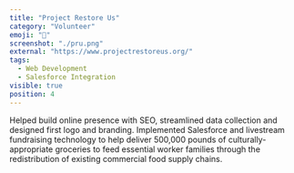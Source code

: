 ```yaml
---
title: "Project Restore Us"
category: "Volunteer"
emoji: "🥬"
screenshot: "./pru.png"
external: "https://www.projectrestoreus.org/"
tags:
  - Web Development
  - Salesforce Integration
visible: true
position: 4
---
```


Helped build online presence with SEO, streamlined data collection and designed first logo and branding. Implemented Salesforce and livestream fundraising technology to help deliver 500,000 pounds of culturally-appropriate groceries to feed essential worker families through the redistribution of existing commercial food supply chains.
